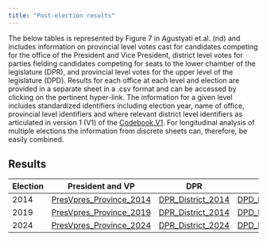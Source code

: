 ```yaml
---
title: "Post-election results"
---
```


The below tables is represented by Figure 7 in Agustyati et.al. (nd) and includes information on provincial level votes cast for candidates competing for the office of the President and Vice President, district level votes for parties fielding candidates competing for seats to the lower chamber of the legislature (DPR), and provincial level votes for the upper level of the legislature (DPD). Results for each office at each level and election are provided in a separate sheet in a .csv format and can be accessed by clicking on the pertinent hyper-link. The information for a given level includes standardized identifiers including election year, name of office, provincial level identifiers and where relevant district level identifiers as articulated in version 1 (V1) of the [Codebook.V1](Codebook.V1.pdf). For longitudinal analysis of multiple elections the information from discrete sheets can, therefore, be easily combined.

## Results

| Election | President and VP | DPR | DPD |
|------------------|------------------|------------------|------------------|
| 2014 | [PresVpres_Province_2014](Results/.csv) | [DPR_District_2014](Results/.csv) | [DPD_Province_2014](Results/.csv) |
| 2019 | [PresVpres_Province_2019](Results/.csv) | [DPR_District_2014](Results/.csv) | [DPD_Province_2019](Results/.csv) |
| 2024 | [PresVpres_Province_2024](Results/.csv) | [DPR_District_2024](Results/.csv) | [DPD_Province_2024](Results/.csv) |
